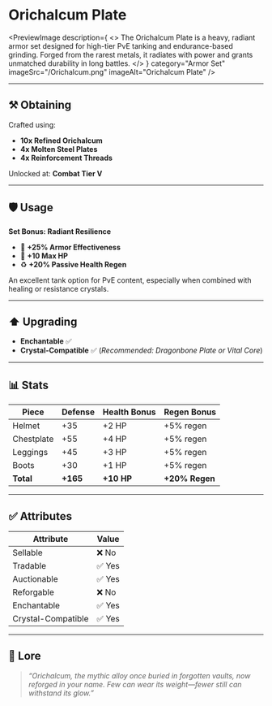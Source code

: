
# Orichalcum Plate

<PreviewImage
  description={
    <>
      The <span className="text-[#651DB1]">Orichalcum Plate</span> is a heavy, radiant armor set designed
      for high-tier PvE tanking and endurance-based grinding. Forged from the rarest metals, it radiates
      with power and grants unmatched durability in long battles.
    </>
  }
  category="Armor Set"
  imageSrc="/Orichalcum.png"
  imageAlt="Orichalcum Plate"
/>

---

## ⚒️ Obtaining

Crafted using:
- **10x Refined Orichalcum**
- **4x Molten Steel Plates**
- **4x Reinforcement Threads**

Unlocked at: **Combat Tier V**

---

## 🛡️ Usage

**Set Bonus: Radiant Resilience**
- 🧱 **+25% Armor Effectiveness**
- 💖 **+10 Max HP**
- ♻️ **+20% Passive Health Regen**

An excellent tank option for PvE content, especially when combined with healing or resistance crystals.

---

## ⬆️ Upgrading

- **Enchantable** ✅  
- **Crystal-Compatible** ✅ (*Recommended: Dragonbone Plate or Vital Core*)

---

## 📊 Stats

| Piece       | Defense | Health Bonus | Regen Bonus     |
|-------------|---------|---------------|------------------|
| Helmet      | +35     | +2 HP         | +5% regen        |
| Chestplate  | +55     | +4 HP         | +5% regen        |
| Leggings    | +45     | +3 HP         | +5% regen        |
| Boots       | +30     | +1 HP         | +5% regen        |
| **Total**   | **+165**| **+10 HP**     | **+20% Regen**   |

---

## ✅ Attributes

| Attribute         | Value |
|-------------------|--------|
| Sellable          | ❌ No  |
| Tradable          | ✅ Yes |
| Auctionable       | ✅ Yes |
| Reforgable        | ❌ No  |
| Enchantable       | ✅ Yes |
| Crystal-Compatible| ✅ Yes |

---

## 📖 Lore

> *“Orichalcum, the mythic alloy once buried in forgotten vaults, now reforged in your name. Few can wear its weight—fewer still can withstand its glow.”*
